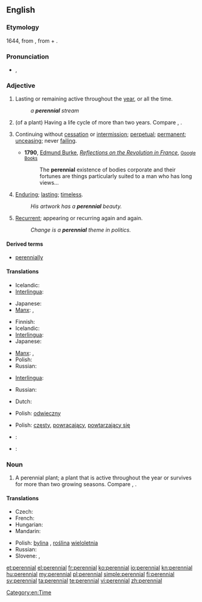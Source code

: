 {{wikipedia|dab=Perennial (disambiguation)|Perennial}}
==English==

===Etymology===
1644, from {{etyl|la}} {{term|perennis||lasting through the whole year}}, from {{term|per-||through}} + {{term|annus||year}}.

===Pronunciation===
* {{IPA|/pəˈɹɛniəl/}}, {{SAMPA|/p@"rEni@l/}}

===Adjective===
{{infl|en|adjective}}

# Lasting or remaining active throughout the [[year]], or all the time.
#: ''a '''perennial''' stream''
# {{botany}} (of a plant) Having a life cycle of more than two years. Compare {{term|annual}}, {{term|biennial}}.
# {{figuratively}} Continuing without [[cessation]] or [[intermission]]; [[perpetual]]; [[permanent]]; [[unceasing]]; never [[failing]].
#* '''1790''', [[w:Edmund Burke|Edmund Burke]], ''[[w:Reflections on the Revolution in France|Reflections on the Revolution in France]]'', [http://books.google.com/books?id=kFpaAAAAMAAJ&pg=PA177&dq=perennial <small>Google Books</small>]
#*: The '''perennial''' existence of bodies corporate and their fortunes are things particularly suited to a man who has long views…
# {{figuratively}} [[enduring|Enduring]]; [[lasting]]; [[timeless]].
#: ''His artwork has a '''perennial''' beauty.''
# {{figuratively}} [[recurrent|Recurrent]]; appearing or recurring again and again.
#: ''Change is a '''perennial''' theme in politics.''

====Derived terms====
* [[perennially]]

====Translations====
{{trans-top|lasting or remaining active throughout the year, or all the time}}
* Icelandic: {{t|is|fjölær|m}}
* [[Interlingua]]: {{t-|ia|perenne|xs=Interlingua}}
{{trans-mid}}
* Japanese: {{t|ja|永続する|tr=えいぞくする, eizoku suru|sc=Jpan}}
* [[Manx]]: {{t|gv|yl-vleeantagh}}, {{t|gv|yl-vleinoil}}
{{trans-bottom}}

{{trans-top|(of a plant) Having a life cycle of more than two years}}
* Finnish: {{t-|fi|monivuotinen}}
* Icelandic: {{t|is|fjölær|m}}
* [[Interlingua]]: {{t-|ia|perenne|xs=Interlingua}}
* Japanese: {{t|ja|多年生の|tr=たねんせいの, tanensei no|sc=Jpan}}
{{trans-mid}}
* [[Manx]]: {{t|gv|yl-vleeantagh}}, {{t|gv|yl-vleinoil}}
* Polish: {{t|pl|wieloletni|m}}
* Russian: {{t+|ru|многолетний}}
{{trans-bottom}}

{{trans-top|continuing without cessation or intermission; perpetual; permanent; unceasing; never failing}}
* [[Interlingua]]: {{t-|ia|perenne|xs=Interlingua}}
{{trans-mid}}
* Russian: {{t+|ru|постоянный}}
{{trans-bottom}}

{{trans-top|enduring; lasting; timeless}}
* Dutch: {{t+|nl|eeuwig}}
{{trans-mid}}
* Polish: [[odwieczny]] {{m}}
{{trans-bottom}}

{{trans-top|recurrent; appearing or recurring again and again}}
* Polish: [[częsty]], [[powracający]], [[powtarzający się]] {{m}}
{{trans-mid}}
{{trans-bottom}}

{{checktrans-top}}
* {{ttbc|fr}}: {{t+|fr|pérenne}}
{{trans-mid}}
* {{ttbc|pt}}: {{t+|pt|perene}}
{{trans-bottom}}

===Noun===
{{wikipedia|Perennial plant}}
{{en-noun}}

# A perennial plant; a plant that is active throughout the year or survives for more than two growing seasons. Compare {{term|annual}}, {{term|biennial}}.

====Translations====
{{trans-top|perennial plant}}
* Czech: {{t-|cs|trvalka|f}}
* French: {{t+|fr|vivace|m|f}}
* Hungarian: {{t-|hu|évelő}}
* Mandarin: {{t|cmn|多年生|tr=duōniánshēng|sc=Hani}}
{{trans-mid}}
* Polish: [[bylina]] {{f}}, [[roślina]] [[wieloletnia]] {{f}}
* Russian: {{t|ru|многолетнее}} {{t+|ru|растение|n}}
* Slovene: {{t|sl|trajnica}},  {{t|sl|večletna rastlina}}
{{trans-bottom}}

[[Category:en:Time]]

[[et:perennial]]
[[el:perennial]]
[[fr:perennial]]
[[ko:perennial]]
[[io:perennial]]
[[kn:perennial]]
[[hu:perennial]]
[[my:perennial]]
[[pl:perennial]]
[[simple:perennial]]
[[fi:perennial]]
[[sv:perennial]]
[[ta:perennial]]
[[te:perennial]]
[[vi:perennial]]
[[zh:perennial]]